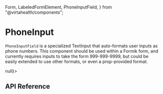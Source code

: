   Form,
  LabeledFormElement,
  PhoneInputField,
} from "@virtahealth/components";

<Meta title="Components / PhoneInput" component={PhoneInputField} />

# PhoneInput

`PhoneInputField` is a specialized TextInput that auto-formats user inputs as phone numbers.
This component should be used within a Formik form, and currently requires inputs to take
the form 999-999-9999, but could be easily extended to use other formats, or even a
prop-provided format.

<Preview>
  <Story name="example">
    <View style={{ width: "40rem" }}>
      <Form initialValues={{ phone: null }} onSubmit={(values) => null}>
        <LabeledFormElement
          helperText={{ id: "components.phoneInput.helper" }}
          labelMessage={{ id: "components.phoneInput.label" }}
        >
          <PhoneInputField
            name="phone"
            placeholderMessage={{ id: "components.phoneInput.placeholder" }}
          />
        </LabeledFormElement>
      </Form>
    </View>
  </Story>
</Preview>

## API Reference

<Props of={PhoneInputField} />

